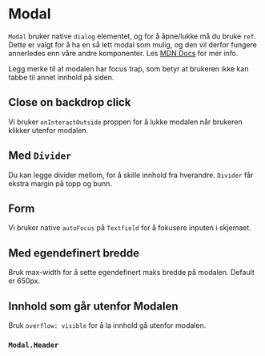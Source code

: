


<Meta of={ModalStories} />

# Modal

`Modal` bruker native `dialog` elementet, og for å åpne/lukke må du bruke `ref`.
Dette er valgt for å ha en så lett modal som mulig, og den vil derfor fungere annerledes enn våre andre komponenter.
Les [MDN Docs](https://developer.mozilla.org/en-US/docs/Web/HTML/Element/dialog) for mer info.

<Primary />
<Controls />

Legg merke til at modalen har focus trap, som betyr at brukeren ikke kan tabbe til annet innhold på siden.

## Close on backdrop click

Vi bruker `onInteractOutside` proppen for å lukke modalen når brukeren klikker utenfor modalen.

<Canvas of={ModalStories.CloseOnBackdropClick} />

## Med `Divider`

Du kan legge divider mellom, for å skille innhold fra hverandre. `Divider` får ekstra margin på topp og bunn.

<Canvas of={ModalStories.WithDivider} />

## Form

Vi bruker native `autoFocus` på `Textfield` for å fokusere inputen i skjemaet.

<Canvas of={ModalStories.ModalWithForm} />

## Med egendefinert bredde

Bruk max-width for å sette egendefinert maks bredde på modalen. Default er 650px.

<Canvas of={ModalStories.ModalWithMaxWidth} />

## Innhold som går utenfor Modalen

Bruk `overflow: visible` for å la innhold gå utenfor modalen.

<Canvas of={ModalStories.ModalWithSelect} />

### `Modal.Header`

<ArgTypes of={Modal.Header} />
